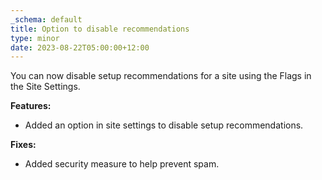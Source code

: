 ```yaml
---
_schema: default
title: Option to disable recommendations
type: minor
date: 2023-08-22T05:00:00+12:00
---
```

You can now disable setup recommendations for a site using the Flags in the Site Settings.

**Features:**

* Added an option in site settings to disable setup recommendations.

**Fixes:**

* Added security measure to help prevent spam.